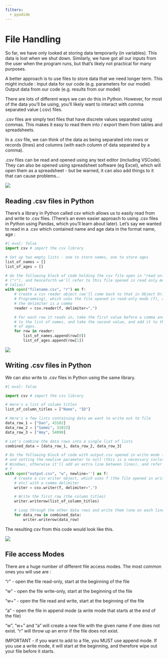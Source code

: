 ```yaml
---
filters:
  - pyodide
---
```


# File Handling

So far, we have only looked at storing data temporarily (in variables).  This data is lost when we shut down.  Similarly, we have got all our inputs from the user when the program runs, but that’s likely not practical for many purposes.

A better approach is to use files to store data that we need longer term.  This might include :
Input data for our code (e.g. parameters for our model)
Output data from our code (e.g. results from our model)

There are lots of different ways we can do this in Python.  However, for most of the data you’ll be using, you’ll likely want to interact with comma separated value (.csv) files.

.csv files are simply text files that have discrete values separated using commas.  This makes it easy to read them into / export them from tables and spreadsheets.

In a .csv file, we can think of the data as being separated into rows or records (lines) and columns (with each column of data separated by a comma).

.csv files can be read and opened using any text editor (including VSCode).  They can also be opened using spreadsheet software (eg Excel), which will open them as a spreadsheet - but be warned, it can also add things to it that can cause problems…

![](assets/2024-05-15-12-24-49.png)

## Reading .csv files in Python

There’s a library in Python called csv which allows us to easily read from and write to .csv files.  (There’s an even easier approach to using .csv files in Python using Pandas, which you’ll learn about later).  Let’s say we wanted to read in a .csv which contained name and age data in the format name, age :

```python
#| eval: false
import csv # import the csv library

# Set up two empty lists - one to store names, one to store ages
list_of_names = []
list_of_ages = []

# do the following block of code holding the csv file open in "read only" mode
# ("r"), and henceforth we'll refer to this file opened in read only mode as f
# (alias)
with open("filename.csv", "r") as f:
    # Create a csv reader object (we'll come back to that in Object Oriented
    # Programming), which uses the file opened in read-only mode (f), and where
    # the delimiter is a comma
    reader = csv.reader(f, delimiter=",")

    # For each row it reads in, take the first value before a comma and add it
    # to the list of names, and take the second value, and add it to the list
    # of ages.
    for row in reader:
        list_of_names.append(row[0])
        list_of_ages.append(row[1])

```

![](assets/2024-05-15-12-25-59.png)


## Writing .csv files in Python

We can also write to .csv files in Python using the same library.

```python
#| eval: false

import csv # import the csv library

# Here's a list of column titles
list_of_column_titles = ["Name", "ID"]

# Here's a few lists containing data we want to write out to file
data_row_1 = ["Dan", 43102]
data_row_2 = ["Sammi", 31023]
data_row_3 = ["Amy", 54098]

# Let's combine the data rows into a single list of lists
combined_data = [data_row_1, data_row_2, data_row_3]

# Do the following block of code with output.csv opened in write mode ("w"),
# and setting the newline parameter to null (this is a necessary inclusion on
# Windows, otherwise it'll add an extra line between lines), and refer to it as
# f
with open("output.csv", "w", newline='') as f:
    # Create a csv writer object, which uses f (the file opened in write mode
    # etc) with a comma delimiter
    writer = csv.writer(f, delimiter=",")

    # Write the first row (the column titles)
    writer.writerow(list_of_column_titles)

    # Loop through the other data rows and write them (one on each line)
    for data_row in combined_data:
        writer.writerow(data_row)
```

The resulting csv from this code would look like this.

![](assets/2024-05-15-12-26-33.png)

## File access Modes

There are a huge number of different file access modes.  The most common ones you will use are :

“r” - open the file read-only, start at the beginning of the file

“w” - open the file write-only, start at the beginning of the file

“w+” - open the file read and write, start at the beginning of the file

“a” - open the file in append mode (a write mode that starts at the end of the file)

“w”, “w+” and “a” will create a new file with the given name if one does not exist.  “r” will throw up an error if the file does not exist.

IMPORTANT - if you want to add to a file, you MUST use append mode.  If you use a write mode, it will start at the beginning, and therefore wipe out your file before it starts.
